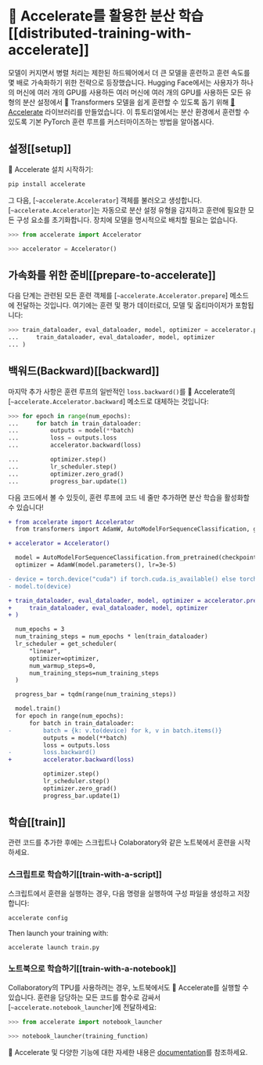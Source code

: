 <!--Copyright 2022 The HuggingFace Team. All rights reserved.

Licensed under the Apache License, Version 2.0 (the "License"); you may not use this file except in compliance with
the License. You may obtain a copy of the License at

http://www.apache.org/licenses/LICENSE-2.0

Unless required by applicable law or agreed to in writing, software distributed under the License is distributed on
an "AS IS" BASIS, WITHOUT WARRANTIES OR CONDITIONS OF ANY KIND, either express or implied. See the License for the
specific language governing permissions and limitations under the License.
-->

# 🤗 Accelerate를 활용한 분산 학습[[distributed-training-with-accelerate]]

모델이 커지면서 병렬 처리는 제한된 하드웨어에서 더 큰 모델을 훈련하고 훈련 속도를 몇 배로 가속화하기 위한 전략으로 등장했습니다. Hugging Face에서는 사용자가 하나의 머신에 여러 개의 GPU를 사용하든 여러 머신에 여러 개의 GPU를 사용하든 모든 유형의 분산 설정에서 🤗 Transformers 모델을 쉽게 훈련할 수 있도록 돕기 위해 [🤗 Accelerate](https://huggingface.co/docs/accelerate) 라이브러리를 만들었습니다. 이 튜토리얼에서는 분산 환경에서 훈련할 수 있도록 기본 PyTorch 훈련 루프를 커스터마이즈하는 방법을 알아봅시다.

## 설정[[setup]]

🤗 Accelerate 설치 시작하기:

```bash
pip install accelerate
```

그 다음, [`~accelerate.Accelerator`] 객체를 불러오고 생성합니다. [`~accelerate.Accelerator`]는 자동으로 분산 설정 유형을 감지하고 훈련에 필요한 모든 구성 요소를 초기화합니다. 장치에 모델을 명시적으로 배치할 필요는 없습니다.

```py
>>> from accelerate import Accelerator

>>> accelerator = Accelerator()
```

## 가속화를 위한 준비[[prepare-to-accelerate]]

다음 단계는 관련된 모든 훈련 객체를 [`~accelerate.Accelerator.prepare`] 메소드에 전달하는 것입니다. 여기에는 훈련 및 평가 데이터로더, 모델 및 옵티마이저가 포함됩니다:

```py
>>> train_dataloader, eval_dataloader, model, optimizer = accelerator.prepare(
...     train_dataloader, eval_dataloader, model, optimizer
... )
```

## 백워드(Backward)[[backward]]

마지막 추가 사항은 훈련 루프의 일반적인 `loss.backward()`를 🤗 Accelerate의 [`~accelerate.Accelerator.backward`] 메소드로 대체하는 것입니다:

```py
>>> for epoch in range(num_epochs):
...     for batch in train_dataloader:
...         outputs = model(**batch)
...         loss = outputs.loss
...         accelerator.backward(loss)

...         optimizer.step()
...         lr_scheduler.step()
...         optimizer.zero_grad()
...         progress_bar.update(1)
```

다음 코드에서 볼 수 있듯이, 훈련 루프에 코드 네 줄만 추가하면 분산 학습을 활성화할 수 있습니다!

```diff
+ from accelerate import Accelerator
  from transformers import AdamW, AutoModelForSequenceClassification, get_scheduler

+ accelerator = Accelerator()

  model = AutoModelForSequenceClassification.from_pretrained(checkpoint, num_labels=2)
  optimizer = AdamW(model.parameters(), lr=3e-5)

- device = torch.device("cuda") if torch.cuda.is_available() else torch.device("cpu")
- model.to(device)

+ train_dataloader, eval_dataloader, model, optimizer = accelerator.prepare(
+     train_dataloader, eval_dataloader, model, optimizer
+ )

  num_epochs = 3
  num_training_steps = num_epochs * len(train_dataloader)
  lr_scheduler = get_scheduler(
      "linear",
      optimizer=optimizer,
      num_warmup_steps=0,
      num_training_steps=num_training_steps
  )

  progress_bar = tqdm(range(num_training_steps))

  model.train()
  for epoch in range(num_epochs):
      for batch in train_dataloader:
-         batch = {k: v.to(device) for k, v in batch.items()}
          outputs = model(**batch)
          loss = outputs.loss
-         loss.backward()
+         accelerator.backward(loss)

          optimizer.step()
          lr_scheduler.step()
          optimizer.zero_grad()
          progress_bar.update(1)
```

## 학습[[train]]

관련 코드를 추가한 후에는 스크립트나 Colaboratory와 같은 노트북에서 훈련을 시작하세요.

### 스크립트로 학습하기[[train-with-a-script]]

스크립트에서 훈련을 실행하는 경우, 다음 명령을 실행하여 구성 파일을 생성하고 저장합니다:

```bash
accelerate config
```

Then launch your training with:

```bash
accelerate launch train.py
```

### 노트북으로 학습하기[[train-with-a-notebook]]

Collaboratory의 TPU를 사용하려는 경우, 노트북에서도 🤗 Accelerate를 실행할 수 있습니다. 훈련을 담당하는 모든 코드를 함수로 감싸서 [`~accelerate.notebook_launcher`]에 전달하세요:

```py
>>> from accelerate import notebook_launcher

>>> notebook_launcher(training_function)
```

🤗 Accelerate 및 다양한 기능에 대한 자세한 내용은 [documentation](https://huggingface.co/docs/accelerate)를 참조하세요.